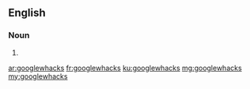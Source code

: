 ==English==

===Noun===
{{head|en|plural}}

# {{plural of|googlewhack|lang=en}}

[[ar:googlewhacks]]
[[fr:googlewhacks]]
[[ku:googlewhacks]]
[[mg:googlewhacks]]
[[my:googlewhacks]]